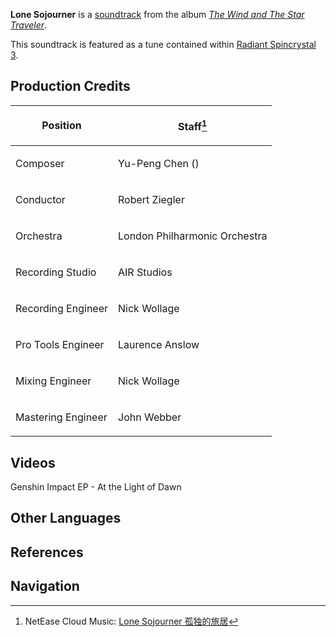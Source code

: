 {{Soundtrack Infobox
|title          =
|image          = The Wind and The Star Traveler.png
|album          = The Wind and The Star Traveler
|disc           =
|number         = 06
|featured       =
|featured2      =
|featured3      =
|featured_disc  =
|featured_disc2 =
|featured_disc3 =
|youtube_id     = uZUdPd_PuJs
|spotify_id     = 4UfRj8ikScFOs2WKzoR6En
|played_in      = Dawn Winery
|during         = [[Dawn Winery]] (Night)
|domain         =
|previous       = Caelestinum Finale Termini
|next           = A Day in Mondstadt
}}
'''Lone Sojourner''' is a [[soundtrack]] from the album ''[[The Wind and The Star Traveler]]''.

This soundtrack is featured as a tune contained within [[Radiant Spincrystal 3]].

==Production Credits==
{| class="wikitable" style="text-align:left; height:0.5em"
! Position
! Staff<ref>NetEase Cloud Music: [https://music.163.com/#/song?id=1455706952 Lone Sojourner 孤独的旅居]</ref>
|-
! Composer
| Yu-Peng Chen ({{Lang|zh=陈致逸|mini=1}})
|-
! Conductor
| Robert Ziegler
|-
! Orchestra
| London Philharmonic Orchestra
|-
! Recording Studio
| AIR Studios
|-
! Recording Engineer
| Nick Wollage
|-
! Pro Tools Engineer
| Laurence Anslow
|-
! Mixing Engineer
| Nick Wollage
|-
! Mastering Engineer
| John Webber
|}

==Videos==
<gallery hideaddbutton="true" captionalign="center">
Genshin Impact EP - At the Light of Dawn
</gallery>

==Other Languages==
{{Other Languages|default_hidden = 1
|en      = Lone Sojourner
|zhs     = 孤独的旅居
|zhs_rm  = Gūdú de Lǚjū
|zht     = 孤獨的旅居
|zht_rm  = Gūdú de Lǚjū
|ja      = 孤独の旅路
|ja_rm   = Kodoku no Tabiji
|ko      = {{tt|고독|孤獨}}한 머무름
|ko_rm   = Godok-han Meomureum
|es      = Lone Sojourner<ref name="RS">{{Ref/Item|Radiant Spincrystal 3|note=Spanish, French, Russian, Thai, Vietnamese, German, Indonesian, Portuguese}}</ref>
|fr      = Lone Sojourner<ref name="RS" />
|ru      = Lone Sojourner<ref name="RS" />
|th      = Lone Sojourner<ref name="RS" />
|vi      = Nhà Trọ Cô Độc<ref name="RS" />
|de      = Lone Sojourner<ref name="RS" />
|id      = Lone Sojourner<ref name="RS" />
|pt      = Lone Sojourner<ref name="RS" />
}}

==References==
{{Reflist}}

==Navigation==
{{Soundtrack Navbox|The Wind and The Star Traveler}}